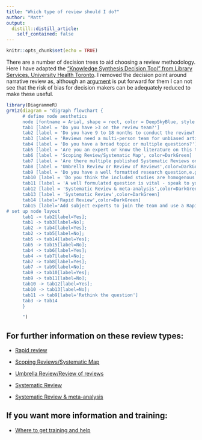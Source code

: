 ```yaml
---
title: "Which type of review should I do?"
author: "Matt"
output:
  distill::distill_article:
    self_contained: false
---
```


```r
knitr::opts_chunk$set(echo = TRUE)
```

There are a number of decision trees to aid choosing a review methodology. Here I have adapted the ["Knowledge Synthesis Decision Tool" from Library Services, University Health Toronto](https://guides.hsict.library.utoronto.ca/SMH/systematic/decisiontool). I removed the decision point around narrative review as, although an [argument](https://www.ncbi.nlm.nih.gov/pmc/articles/PMC6001568/) is put forward for them I can not see that the risk of bias for decision makers can be adequately reduced to make these useful.  



```r
library(DiagrammeR)
grViz(diagram = "digraph flowchart {
      # define node aesthetics
      node [fontname = Arial, shape = rect, color = DeepSkyBlue, style = filled, fontcolor = White]        
      tab1 [label = 'Do you have >3 on the review team?']
      tab2 [label = 'Do you have 9 to 18 months to conduct the review?']
      tab3 [label = 'Reviews need a multi-person team for unbiased article screening but see Rapid Reviews']
      tab4 [label = 'Do you have a broad topic or multiple questions?']
      tab5 [label = 'Are you an expert or know the literature on this topic well?']
      tab6 [label = 'Scoping Review/Systematic Map', color=DarkGreen]
      tab7 [label = 'Are there multiple published Systematic Reviews on your topic?']
      tab8 [label = 'Umbrella Review or Review of Reviews',color=DarkGreen]
      tab9 [label = 'Do you have a well formatted research question,e.g. PICO and inclusion/exclusion criteria?']
      tab10 [label = 'Do you think the included studies are homogenous enough to statistically evaluate, synthesise and summarise results objectively?']
      tab11 [label = 'A well formulated question is vital - speak to your library search specialist']
      tab12 [label = 'Systematic Review & meta-analysis',color=DarkGreen]
      tab13 [label = 'Systematic Review',color=DarkGreen]
      tab14 [label='Rapid Review',color=DarkGreen]
      tab15 [label='Add subject experts to join the team and use a Rapid Review']
# set up node layout
      tab1 -> tab2[label=Yes];
      tab1 -> tab3[label=No];
      tab2 -> tab4[label=Yes];
      tab2 -> tab5[label=No];
      tab5 -> tab14[label=Yes];
      tab5 -> tab15[label=No];
      tab4 -> tab6[label=Yes];
      tab4 -> tab7[label=No];
      tab7 -> tab8[label=Yes];
      tab7 -> tab9[label=No];
      tab9 -> tab10[label=Yes];
      tab9 -> tab11[label=No];
      tab10 -> tab12[label=Yes];
      tab10 -> tab13[label=No];
      tab11 -> tab9[label='Rethink the question']
      tab3 -> tab14
      }

      ")


```


## For further information on these review types:
* [Rapid review](https://drmattg.github.io/Evidence_synthesis/posts/What_is_rapid_review/)

* [Scoping Reviews/Systematic Map](https://drmattg.github.io/Evidence_synthesis/posts/What_is_systematic_mapping/)

* [Umbrella Review/Review of reviews](https://drmattg.github.io/Evidence_synthesis/posts/What_is_review_of_review/)

* [Systematic Review](https://drmattg.github.io/Evidence_synthesis/posts/What_is_systematic_review/)

* [Systematic Review & meta-analysis](https://drmattg.github.io/Evidence_synthesis/posts/What_is_meta_analysis/)

## If you want more information and training:

* [Where to get training and help](https://drmattg.github.io/Evidence_synthesis/posts/Where_to_get_training_and_help/) 
